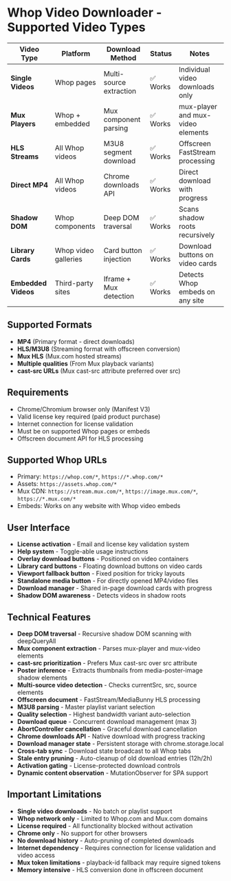 # Whop Video Downloader - Supported Video Types

| Video Type             | Platform                | Download Method         | Status     | Notes                              |
| ---------------------- | ----------------------- | ----------------------- | ---------- | ---------------------------------- |
| **Single Videos**      | Whop pages              | Multi-source extraction | ✅ Works   | Individual video downloads only    |
| **Mux Players**        | Whop + embedded         | Mux component parsing   | ✅ Works   | mux-player and mux-video elements  |
| **HLS Streams**        | All Whop videos         | M3U8 segment download   | ✅ Works   | Offscreen FastStream processing    |
| **Direct MP4**         | All Whop videos         | Chrome downloads API    | ✅ Works   | Direct download with progress      |
| **Shadow DOM**         | Whop components         | Deep DOM traversal      | ✅ Works   | Scans shadow roots recursively     |
| **Library Cards**      | Whop video galleries    | Card button injection   | ✅ Works   | Download buttons on video cards    |
| **Embedded Videos**    | Third-party sites       | Iframe + Mux detection  | ✅ Works   | Detects Whop embeds on any site    |

## Supported Formats

- **MP4** (Primary format - direct downloads)
- **HLS/M3U8** (Streaming format with offscreen conversion)
- **Mux HLS** (Mux.com hosted streams)
- **Multiple qualities** (From Mux playback variants)
- **cast-src URLs** (Mux cast-src attribute preferred over src)

## Requirements

- Chrome/Chromium browser only (Manifest V3)
- Valid license key required (paid product purchase)
- Internet connection for license validation
- Must be on supported Whop pages or embeds
- Offscreen document API for HLS processing

## Supported Whop URLs

- Primary: `https://whop.com/*`, `https://*.whop.com/*`
- Assets: `https://assets.whop.com/*`
- Mux CDN: `https://stream.mux.com/*`, `https://image.mux.com/*`, `https://*.mux.com/*`
- Embeds: Works on any website with Whop video embeds

## User Interface

- **License activation** - Email and license key validation system
- **Help system** - Toggle-able usage instructions
- **Overlay download buttons** - Positioned on video containers
- **Library card buttons** - Floating download buttons on video cards
- **Viewport fallback button** - Fixed position for tricky layouts
- **Standalone media button** - For directly opened MP4/video files
- **Download manager** - Shared in-page download cards with progress
- **Shadow DOM awareness** - Detects videos in shadow roots

## Technical Features

- **Deep DOM traversal** - Recursive shadow DOM scanning with deepQueryAll
- **Mux component extraction** - Parses mux-player and mux-video elements
- **cast-src prioritization** - Prefers Mux cast-src over src attribute
- **Poster inference** - Extracts thumbnails from media-poster-image shadow elements
- **Multi-source video detection** - Checks currentSrc, src, source elements
- **Offscreen document** - FastStream/MediaBunny HLS processing
- **M3U8 parsing** - Master playlist variant selection
- **Quality selection** - Highest bandwidth variant auto-selection
- **Download queue** - Concurrent download management (max 3)
- **AbortController cancellation** - Graceful download cancellation
- **Chrome downloads API** - Native download with progress tracking
- **Download manager state** - Persistent storage with chrome.storage.local
- **Cross-tab sync** - Download state broadcast to all Whop tabs
- **Stale entry pruning** - Auto-cleanup of old download entries (12h/2h)
- **Activation gating** - License-protected download controls
- **Dynamic content observation** - MutationObserver for SPA support

## Important Limitations

- **Single video downloads** - No batch or playlist support
- **Whop network only** - Limited to Whop.com and Mux.com domains
- **License required** - All functionality blocked without activation
- **Chrome only** - No support for other browsers
- **No download history** - Auto-pruning of completed downloads
- **Internet dependency** - Requires connection for license validation and video access
- **Mux token limitations** - playback-id fallback may require signed tokens
- **Memory intensive** - HLS conversion done in offscreen document
